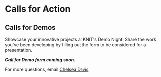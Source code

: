 
# Calls for Action  

## Calls for Demos 

Showcase your innovative projects at KNIT's Demo Night! Share the work you've been developing by filling out the form to be considered for a presentation. 

***Call for Demo form coming soon.***

For more questions, email [Chelsea Davis](mailto:cdavis@renci.org)
